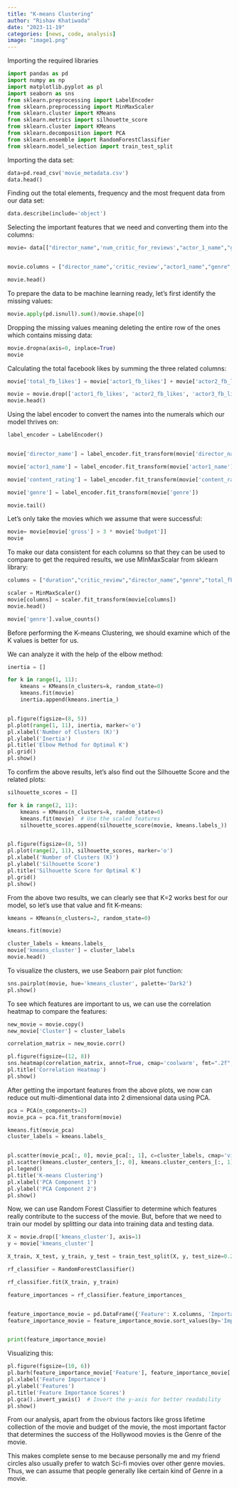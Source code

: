 ```yaml
---
title: "K-means Clustering"
author: "Rishav Khatiwada"
date: "2023-11-19"
categories: [news, code, analysis]
image: "image1.png"
---
```


Importing the required libraries

```python
import pandas as pd
import numpy as np
import matplotlib.pyplot as pl
import seaborn as sns
from sklearn.preprocessing import LabelEncoder
from sklearn.preprocessing import MinMaxScaler
from sklearn.cluster import KMeans
from sklearn.metrics import silhouette_score
from sklearn.cluster import KMeans
from sklearn.decomposition import PCA
from sklearn.ensemble import RandomForestClassifier
from sklearn.model_selection import train_test_split
```

Importing the data set:

```python
data=pd.read_csv('movie_metadata.csv')
data.head()
```

Finding out the total elements, frequency and the most frequent data from our data set:

```python
data.describe(include='object')
```

Selecting the important features that we need and converting them into the columns:

```python
movie= data[["director_name",'num_critic_for_reviews',"actor_1_name","genres", "duration","actor_1_facebook_likes","actor_2_facebook_likes","content_rating","actor_3_facebook_likes","gross","budget"]].copy()


movie.columns = ["director_name",'critic_review',"actor1_name","genre", "duration","actor1_fb_likes","actor2_fb_likes","content_rating","actor3_fb_likes", "gross","budget"]

movie.head()
```

To prepare the data to be machine learning ready, let's first identify the missing values:

```python
movie.apply(pd.isnull).sum()/movie.shape[0]
```

Dropping the missing values meaning deleting the entire row of the ones which contains missing data:

```python
movie.dropna(axis=0, inplace=True)
movie
```

Calculating the total facebook likes by summing the three related columns:

```python
movie['total_fb_likes'] = movie['actor1_fb_likes'] + movie['actor2_fb_likes'] + movie['actor3_fb_likes']

movie = movie.drop(['actor1_fb_likes', 'actor2_fb_likes', 'actor3_fb_likes'], axis=1)
movie.head()
```

Using the label encoder to convert the names into the numerals which our model thrives on:

```python
label_encoder = LabelEncoder()


movie['director_name'] = label_encoder.fit_transform(movie['director_name'])

movie['actor1_name'] = label_encoder.fit_transform(movie['actor1_name'])

movie['content_rating'] = label_encoder.fit_transform(movie['content_rating'])

movie['genre'] = label_encoder.fit_transform(movie['genre'])

movie.tail()
```

Let's only take the movies which we assume that were successful:

```python
movie= movie[movie['gross'] > 3 * movie['budget']]
movie
```

To make our data consistent for each columns so that they can be used to compare to get the required results, we use MInMaxScalar from sklearn library:

```python
columns = ["duration","critic_review","director_name","genre","total_fb_likes","actor1_name","content_rating"]

scaler = MinMaxScaler()
movie[columns] = scaler.fit_transform(movie[columns])
movie.head()
```

```python
movie['genre'].value_counts()
```

Before performing the K-means Clustering, we should examine which of the K values is better for us.

We can analyze it with the help of the elbow method:

```python
inertia = []

for k in range(1, 11):
    kmeans = KMeans(n_clusters=k, random_state=0)
    kmeans.fit(movie)
    inertia.append(kmeans.inertia_)


pl.figure(figsize=(8, 5))
pl.plot(range(1, 11), inertia, marker='o')
pl.xlabel('Number of Clusters (K)')
pl.ylabel('Inertia')
pl.title('Elbow Method for Optimal K')
pl.grid()
pl.show()
```

To confirm the above results, let's also find out the Silhouette Score and the related plots:

```python
silhouette_scores = []

for k in range(2, 11):
    kmeans = KMeans(n_clusters=k, random_state=0)
    kmeans.fit(movie)  # Use the scaled features
    silhouette_scores.append(silhouette_score(movie, kmeans.labels_))


pl.figure(figsize=(8, 5))
pl.plot(range(2, 11), silhouette_scores, marker='o')
pl.xlabel('Number of Clusters (K)')
pl.ylabel('Silhouette Score')
pl.title('Silhouette Score for Optimal K')
pl.grid()
pl.show()
```

From the above two results, we can clearly see that K=2 works best for our model, so let's use that value and fit K-means:

```python
kmeans = KMeans(n_clusters=2, random_state=0)

kmeans.fit(movie)
```

```python
cluster_labels = kmeans.labels_
movie['kmeans_cluster'] = cluster_labels
movie.head()
```

To visualize the clusters, we use Seaborn pair plot function:

```python
sns.pairplot(movie, hue='kmeans_cluster', palette='Dark2')
pl.show()
```

To see which features are important to us, we can use the correlation heatmap to compare the features:

```python
new_movie = movie.copy()
new_movie['Cluster'] = cluster_labels

correlation_matrix = new_movie.corr()

pl.figure(figsize=(12, 8))
sns.heatmap(correlation_matrix, annot=True, cmap='coolwarm', fmt=".2f", cbar=True)
pl.title('Correlation Heatmap')
pl.show()
```

After getting the important features from the above plots, we now can reduce out multi-dimentional data into 2 dimensional data using PCA.

```python
pca = PCA(n_components=2)
movie_pca = pca.fit_transform(movie)

kmeans.fit(movie_pca)
cluster_labels = kmeans.labels_


pl.scatter(movie_pca[:, 0], movie_pca[:, 1], c=cluster_labels, cmap='viridis')
pl.scatter(kmeans.cluster_centers_[:, 0], kmeans.cluster_centers_[:, 1], s=300, c='red', label='Cluster Centers')
pl.legend()
pl.title('K-means Clustering')
pl.xlabel('PCA Component 1')
pl.ylabel('PCA Component 2')
pl.show()
```

Now, we can use Random Forest Classifier to determine which features really contribute to the success of the movie. But, before that we need to train our model by splitting our data into training data and testing data.

```python
X = movie.drop(['kmeans_cluster'], axis=1)
y = movie['kmeans_cluster']

X_train, X_test, y_train, y_test = train_test_split(X, y, test_size=0.2, random_state=42)

rf_classifier = RandomForestClassifier()

rf_classifier.fit(X_train, y_train)

feature_importances = rf_classifier.feature_importances_


feature_importance_movie = pd.DataFrame({'Feature': X.columns, 'Importance': feature_importances})
feature_importance_movie = feature_importance_movie.sort_values(by='Importance', ascending=False)


print(feature_importance_movie)
```

Visualizing this:

```python
pl.figure(figsize=(10, 6))
pl.barh(feature_importance_movie['Feature'], feature_importance_movie['Importance'], color='skyblue')
pl.xlabel('Feature Importance')
pl.ylabel('Features')
pl.title('Feature Importance Scores')
pl.gca().invert_yaxis()  # Invert the y-axis for better readability
pl.show()
```

From our analysis, apart from the obvious factors like gross lifetime collection of the movie and budget of the movie, the most important factor that determines the success of the Hollywood movies is the Genre of the movie.

This makes complete sense to me because personally me and my friend circles also usually prefer to watch Sci-fi movies over other genre movies. Thus, we can assume that people generally like certain kind of Genre in a movie.
